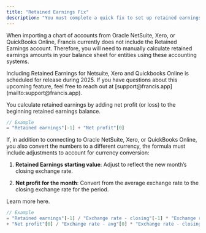```yaml
---
title: "Retained Earnings Fix"
description: "You must complete a quick fix to set up retained earnings for Netsuite, Xero and QBO."
---
```


When importing a chart of accounts from Oracle NetSuite, Xero, or QuickBooks Online, Francis currently does not include the Retained Earnings account. Therefore, you will need to manually calculate retained earnings amounts in your balance sheet for entities using these accounting systems.

<Info>
  Including Retained Earnings for Netsuite, Xero and Quickbooks Online is scheduled for release during 2025. If you have questions about this upcoming feature, feel free to reach out at [support@francis.app](mailto:support@francis.app).
</Info>

You calculate retained earnings by adding net profit (or loss) to the beginning retained earnings balance.

```typescript
// Example
= "Retained earnings"[-1] + "Net profit"[0]
```

If, in addition to connecting to Oracle NetSuite, Xero, or QuickBooks Online, you also convert the numbers to a different currency, the formula must include adjustments to account for currency conversion:

1. **Retained Earnings starting value**: Adjust to reflect the new month’s closing exchange rate.

2. **Net profit for the month**: Convert from the average exchange rate to the closing exchange rate for the period.

Learn more here.

```typescript
// Example
= "Retained earnings"[-1] / "Exchange rate - closing"[-1] * "Exchange rate - closing"[0] 
+ "Net profit"[0] / "Exchange rate - avg"[0] * "Exchange rate - closing"[0]
```